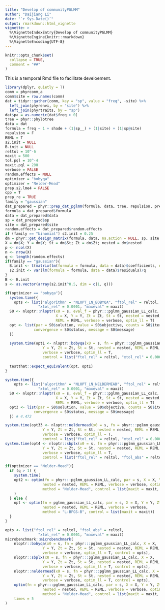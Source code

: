 ```yaml
---
title: "Develop of communityPGLMM"
author: "Daijiang Li"
date: "`r Sys.Date()`"
output: rmarkdown::html_vignette
vignette: >
  %\VignetteIndexEntry{Develop of communityPGLMM}
  %\VignetteEngine{knitr::rmarkdown}
  %\VignetteEncoding{UTF-8}
---
```


```r
knitr::opts_chunk$set(
  collapse = TRUE,
  comment = "##"
)
```

This is a temporal Rmd file to facilitate develoement. 

```r
library(dplyr, quietly = T)
comm = phyrcomm_a
comm$site = row.names(comm)
dat = tidyr::gather(comm, key = "sp", value = "freq", -site) %>% 
  left_join(phyrenvi, by = "site") %>% 
  left_join(phyrtraits, by = "sp")
dat$pa = as.numeric(dat$freq > 0)
tree = phyr::phylotree
data = dat
formula = freq ~ 1 + shade + (1|sp__) + (1|site) + (1|sp@site)
repulsion = F
REML = T
s2.init = NULL
B.init = NULL
reltol = 10^-6
maxit = 500
tol.pql = 10^-4
maxit.pql = 200
verbose = FALSE
random.effects = NULL
optimizer = "bobyqa"
optimizer = "Nelder-Mead"
prep.s2.lme4 = FALSE
cpp = T
prep_re = TRUE
family = "gaussian"
dat_prepared = phyr::prep_dat_pglmm(formula, data, tree, repulsion, prep_re, family, prep.s2.lme4)
formula = dat_prepared$formula
data = dat_prepared$data
sp = dat_prepared$sp
site = dat_prepared$site
random.effects = dat_prepared$random.effects
if (family == "binomial") s2.init = 0.25
dm = phyr::get_design_matrix(formula, data, na.action = NULL, sp, site, random.effects)
X = dm$X; Y = dm$Y; St = dm$St; Zt = dm$Zt; nested = dm$nested
p <- ncol(X)
n <- nrow(X)
q <- length(random.effects)
if(family == "gaussian"){
  B.init <- t(matrix(lm(formula = formula, data = data)$coefficients, ncol = p))
  s2.init <- var(lm(formula = formula, data = data)$residuals)/q
}
B <- B.init
s <- as.vector(array(s2.init^0.5, dim = c(1, q)))
```

```r
if(optimizer == "bobyqa"){
  system.time({
    opts <- list("algorithm" = "NLOPT_LN_BOBYQA", "ftol_rel" = reltol, 
               "xtol_rel" = 0.0001, "maxeval" = maxit)
  S0 <- nloptr::nloptr(x0 = s, eval_f = phyr:::pglmm_gaussian_LL_calc, opts = opts, 
                       X = X, Y = Y, Zt = Zt, St = St, nested = nested, 
                       REML = REML, verbose = verbose, optim_ll = T)
  opt <- list(par = S0$solution, value = S0$objective, counts = S0$iterations,
             convergence = S0$status, message = S0$message)
  })
  
  system.time(opt1 <- nloptr::bobyqa(x0 = s, fn = phyr:::pglmm_gaussian_LL_calc, X = X, 
                 Y = Y, Zt = Zt, St = St, nested = nested, REML = REML, 
                 verbose = verbose, optim_ll = T, 
                 control = list("ftol_rel" = reltol, "xtol_rel" = 0.0001, "maxeval" = maxit)))
  
  testthat::expect_equivalent(opt, opt1)
}

system.time({
    opts <- list("algorithm" = "NLOPT_LN_NELDERMEAD", "ftol_rel" = reltol, 
               "xtol_rel" = 0.0001, "maxeval" = maxit)
  S0 <- nloptr::nloptr(x0 = s, eval_f = phyr:::pglmm_gaussian_LL_calc, opts = opts, 
                       X = X, Y = Y, Zt = Zt, St = St, nested = nested, 
                       REML = REML, verbose = verbose, optim_ll = T)
  opt3 <- list(par = S0$solution, value = S0$objective, counts = S0$iterations,
             convergence = S0$status, message = S0$message)
  }) # 4.472

system.time(opt33 <- nloptr::neldermead(x0 = s, fn = phyr:::pglmm_gaussian_LL_calc, X = X, 
                 Y = Y, Zt = Zt, St = St, nested = nested, REML = REML, 
                 verbose = verbose, optim_ll = T, 
                 control = list("ftol_rel" = reltol, "xtol_rel" = 0.0001, "maxeval" = maxit)))
system.time(opt4 <- nloptr::sbplx(x0 = s, fn = phyr:::pglmm_gaussian_LL_calc, X = X, 
                 Y = Y, Zt = Zt, St = St, nested = nested, REML = REML, 
                 verbose = verbose, optim_ll = T, 
                 control = list("ftol_rel" = reltol, "ftol_abs" = reltol, "xtol_rel" = 0.0001, "maxeval" = maxit)))

if(optimizer == "Nelder-Mead"){
  if (q > 1) {
    system.time(
    opt2 <- optim(fn = phyr:::pglmm_gaussian_LL_calc, par = s, X = X, Y = Y, Zt = Zt, St = St, 
                 nested = nested, REML = REML, verbose = verbose, optim_ll = T, 
                 method = "Nelder-Mead", control = list(maxit = maxit, reltol = reltol))
    )
  } else {
    opt <- optim(fn = pglmm_gaussian_LL_calc, par = s, X = X, Y = Y, Zt = Zt, St = St, 
                 nested = nested, REML = REML, verbose = verbose,
                 method = "L-BFGS-B", control = list(maxit = maxit))
  }
}

opts <- list("ftol_rel" = reltol, "ftol_abs" = reltol,
               "xtol_rel" = 0.0001, "maxeval" = maxit)
microbenchmark::microbenchmark(
    nloptr::bobyqa(x0 = s, fn = phyr:::pglmm_gaussian_LL_calc, X = X, 
                 Y = Y, Zt = Zt, St = St, nested = nested, REML = REML, 
                 verbose = verbose, optim_ll = T, control = opts),
    nloptr::sbplx(x0 = s, fn = phyr:::pglmm_gaussian_LL_calc, X = X, 
                 Y = Y, Zt = Zt, St = St, nested = nested, REML = REML, 
                 verbose = verbose, optim_ll = T, control = opts),
    nloptr::neldermead(x0 = s, fn = phyr:::pglmm_gaussian_LL_calc, X = X, 
                 Y = Y, Zt = Zt, St = St, nested = nested, REML = REML, 
                 verbose = verbose, optim_ll = T, control = opts),
    optim(fn = phyr:::pglmm_gaussian_LL_calc, par = s, X = X, Y = Y, Zt = Zt, St = St, 
                 nested = nested, REML = REML, verbose = verbose, optim_ll = T, 
                 method = "Nelder-Mead", control = list(maxit = maxit, reltol = reltol)),
    times = 5
)

```

